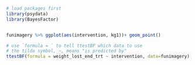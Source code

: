 
```r
# load packages first
library(psydata)
library(BayesFactor)


funimagery %>% ggplot(aes(intervention, kg1))+ geom_point()

# use `formula = ` to tell ttestBF which data to use
# the tilda symbol, ~, means "is predicted by"
ttestBF(formula = weight_lost_end_trt ~ intervention, data=funimagery)
```